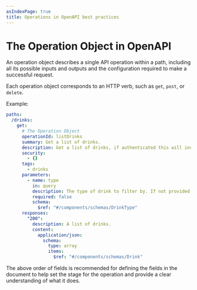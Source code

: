 ```yaml
---
asIndexPage: true
title: Operations in OpenAPI best practices
---
```


# The Operation Object in OpenAPI

An operation object describes a single API operation within a path, including all its possible inputs and outputs and the configuration required to make a successful request.

Each operation object corresponds to an HTTP verb, such as `get`, `post`, or `delete`.

Example:

```yaml
paths:
  /drinks:
    get:
      # The Operation Object
      operationId: listDrinks
      summary: Get a list of drinks.
      description: Get a list of drinks, if authenticated this will include stock levels and product codes otherwise it will only include public information.
      security:
        - {}
      tags:
        - drinks
      parameters:
        - name: type
          in: query
          description: The type of drink to filter by. If not provided all drinks will be returned.
          required: false
          schema:
            $ref: "#/components/schemas/DrinkType"
      responses:
        "200":
          description: A list of drinks.
          content:
            application/json:
              schema:
                type: array
                items:
                  $ref: "#/components/schemas/Drink"
```

<Table
  title="Operation Object Fields"
  data={[
    {
      field: "`operationId`",
      type: "String",
      required: "",
      description: "A unique identifier for the operation, this **_must_** be unique within the document, and is **_case sensitive_**. It is **_recommended_** to always define an `operationId`, but is not required."
    },
    {
      field: "`deprecated`",
      type: "Boolean",
      required: "",
      description: "Whether the operation is deprecated or not. Defaults to `false`."
    },
    {
      field: "`summary`",
      type: "String",
      required: "",
      description: "A short summary of what the operation does. This may contain [CommonMark syntax](https://spec.commonmark.org/) to provide a rich description."
    },
    {
      field: "`description`",
      type: "String",
      required: "",
      description: "A detailed description of the operation, what it does, and how to use it. This may contain [CommonMark syntax](https://spec.commonmark.org/) to provide a rich description."
    },
    {
      field: "`servers`",
      type: "[Servers](/openapi/servers)",
      required: "",
      description: "A list of [Server Objects](/openapi/servers) that override the servers defined at the document and path levels and apply to this operation."
    },
    {
      field: "`security`",
      type: "[Security](/openapi/security)",
      required: "",
      description: "A list of [Security Requirement Objects](/openapi/security#security-requirement-object) that override the security requirements defined at the document and path levels and apply to this operation."
    },
    {
      field: "`x-*`",
      type: "[Extensions](/openapi/extensions)",
      required: "",
      description: "Any number of extension fields can be added to the operation object that can be used by tooling and vendors."
    },
    {
      field: "`parameters`",
      type: "[Parameters](/openapi/paths/parameters)",
      required: "",
      description: "A list of [Parameter Objects](/openapi/paths/parameters#parameter-object) that are available to this operation. The parameters defined here merge with any defined at the path level, overriding any duplicates."
    },
    {
      field: "`requestBody`",
      type: "[Request Body Object](/openapi/paths/operations/requests)",
      required: "",
      description: "The request body for this operation where the [HTTP method supports a request body](https://httpwg.org/specs/rfc7231.html). Otherwise, this field is ignored."
    },
    {
      field: "`responses`",
      type: "[Responses](/openapi/paths/operations/responses)",
      required: "✅",
      description: "A map of [Response Objects](/openapi/paths/operations/responses#response-object) that define the possible responses from executing this operation."
    },
    {
      field: "`callbacks`",
      type: "[Callbacks](/openapi/paths/operations/callbacks)",
      required: "",
      description: "A map of [Callback Objects](/openapi/paths/operations/callbacks#callback-object) that define possible callbacks that may be executed as a result of this operation."
    }
  ]}
  columns={[
    {
      key: "field",
      header: "Field"
    },
    {
      key: "type",
      header: "Type"
    },
    {
      key: "required",
      header: "Required"
    },
    {
      key: "description",
      header: "Description"
    }
  ]}
/>

The above order of fields is recommended for defining the fields in the document to help set the stage for the operation and provide a clear understanding of what it does.
